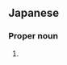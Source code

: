 ==Japanese==
{{ja-kanjitab|知|夏}}

===Proper noun===
{{ja-pos|proper|ちか}}

# {{given name|female|lang=ja|sort=ちか}}